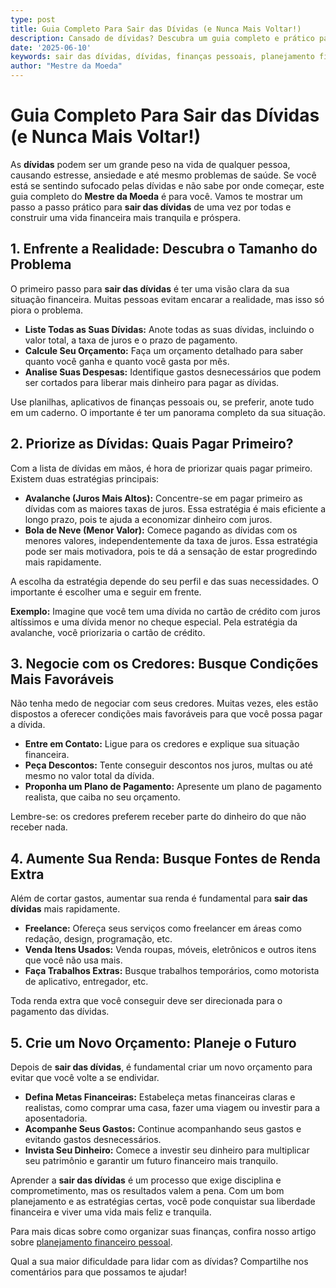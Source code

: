 ```yaml
---
type: post
title: Guia Completo Para Sair das Dívidas (e Nunca Mais Voltar!)
description: Cansado de dívidas? Descubra um guia completo e prático para sair do vermelho e construir uma vida financeira saudável.
date: '2025-06-10'
keywords: sair das dívidas, dívidas, finanças pessoais, planejamento financeiro, orçamento, educação financeira
author: "Mestre da Moeda"
---
```


# Guia Completo Para Sair das Dívidas (e Nunca Mais Voltar!)

As **dívidas** podem ser um grande peso na vida de qualquer pessoa, causando estresse, ansiedade e até mesmo problemas de saúde. Se você está se sentindo sufocado pelas dívidas e não sabe por onde começar, este guia completo do **Mestre da Moeda** é para você. Vamos te mostrar um passo a passo prático para **sair das dívidas** de uma vez por todas e construir uma vida financeira mais tranquila e próspera.

## 1. Enfrente a Realidade: Descubra o Tamanho do Problema

O primeiro passo para **sair das dívidas** é ter uma visão clara da sua situação financeira. Muitas pessoas evitam encarar a realidade, mas isso só piora o problema.

*   **Liste Todas as Suas Dívidas:** Anote todas as suas dívidas, incluindo o valor total, a taxa de juros e o prazo de pagamento.
*   **Calcule Seu Orçamento:** Faça um orçamento detalhado para saber quanto você ganha e quanto você gasta por mês.
*   **Analise Suas Despesas:** Identifique gastos desnecessários que podem ser cortados para liberar mais dinheiro para pagar as dívidas.

Use planilhas, aplicativos de finanças pessoais ou, se preferir, anote tudo em um caderno. O importante é ter um panorama completo da sua situação.

## 2. Priorize as Dívidas: Quais Pagar Primeiro?

Com a lista de dívidas em mãos, é hora de priorizar quais pagar primeiro. Existem duas estratégias principais:

*   **Avalanche (Juros Mais Altos):** Concentre-se em pagar primeiro as dívidas com as maiores taxas de juros. Essa estratégia é mais eficiente a longo prazo, pois te ajuda a economizar dinheiro com juros.
*   **Bola de Neve (Menor Valor):** Comece pagando as dívidas com os menores valores, independentemente da taxa de juros. Essa estratégia pode ser mais motivadora, pois te dá a sensação de estar progredindo mais rapidamente.

A escolha da estratégia depende do seu perfil e das suas necessidades. O importante é escolher uma e seguir em frente.

**Exemplo:** Imagine que você tem uma dívida no cartão de crédito com juros altíssimos e uma dívida menor no cheque especial. Pela estratégia da avalanche, você priorizaria o cartão de crédito.

## 3. Negocie com os Credores: Busque Condições Mais Favoráveis

Não tenha medo de negociar com seus credores. Muitas vezes, eles estão dispostos a oferecer condições mais favoráveis para que você possa pagar a dívida.

*   **Entre em Contato:** Ligue para os credores e explique sua situação financeira.
*   **Peça Descontos:** Tente conseguir descontos nos juros, multas ou até mesmo no valor total da dívida.
*   **Proponha um Plano de Pagamento:** Apresente um plano de pagamento realista, que caiba no seu orçamento.

Lembre-se: os credores preferem receber parte do dinheiro do que não receber nada.

## 4. Aumente Sua Renda: Busque Fontes de Renda Extra

Além de cortar gastos, aumentar sua renda é fundamental para **sair das dívidas** mais rapidamente.

*   **Freelance:** Ofereça seus serviços como freelancer em áreas como redação, design, programação, etc.
*   **Venda Itens Usados:** Venda roupas, móveis, eletrônicos e outros itens que você não usa mais.
*   **Faça Trabalhos Extras:** Busque trabalhos temporários, como motorista de aplicativo, entregador, etc.

Toda renda extra que você conseguir deve ser direcionada para o pagamento das dívidas.

## 5. Crie um Novo Orçamento: Planeje o Futuro

Depois de **sair das dívidas**, é fundamental criar um novo orçamento para evitar que você volte a se endividar.

*   **Defina Metas Financeiras:** Estabeleça metas financeiras claras e realistas, como comprar uma casa, fazer uma viagem ou investir para a aposentadoria.
*   **Acompanhe Seus Gastos:** Continue acompanhando seus gastos e evitando gastos desnecessários.
*   **Invista Seu Dinheiro:** Comece a investir seu dinheiro para multiplicar seu patrimônio e garantir um futuro financeiro mais tranquilo.

Aprender a **sair das dívidas** é um processo que exige disciplina e comprometimento, mas os resultados valem a pena. Com um bom planejamento e as estratégias certas, você pode conquistar sua liberdade financeira e viver uma vida mais feliz e tranquila.

Para mais dicas sobre como organizar suas finanças, confira nosso artigo sobre [planejamento financeiro pessoal](1-economizar-dinheiro-todo-mes).

Qual a sua maior dificuldade para lidar com as dívidas? Compartilhe nos comentários para que possamos te ajudar!